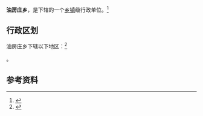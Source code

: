 {{中国乡级行政区|61/08/25/204/000}}

'''油房庄乡'''，是{{PRC admin/fullname|61/08/25/204/000|3}}下辖的一个[[乡镇|乡镇]]级行政单位。<ref>{{PRC admin/ref sgc|{{PRC admin/parent|61/08/25/204/000}}}}</ref>

== 行政区划 ==

油房庄乡下辖以下地区：<ref>{{PRC admin/ref sgc|61/08/25/204/000}}</ref>

{{PRC admin/children|61/08/25/204/000}}。

== 参考资料 ==

{{reflist}}

{{行政区划小作品}}
{{PRC admin/navcat|61/08/25/204/000}}